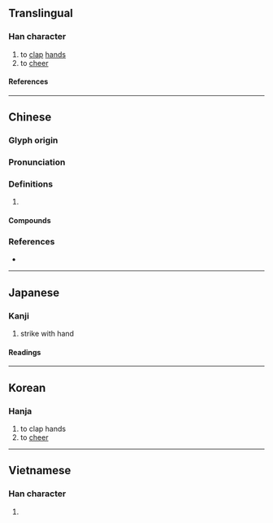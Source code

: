 {{also|拚}}
{{character info/new}}
==Translingual==

===Han character===
{{Han char|rn=64|rad=手|as=04|sn=7|four=50030|canj=QYY|ids=⿰扌卞}}

# to [[clap]] [[hand]]s
# to [[cheer]]

====References====
{{Han ref|kx=0420.070|dkj=11860|dj=0767.080|hdz=31843.020|uh=6283}}

----

==Chinese==
{{zh-forms}}

===Glyph origin===
{{Han etym}}

===Pronunciation===
{{zh-pron
|m=biàn
|c=bin6
|mc=y
|oc=y
|cat=
}}

===Definitions===
{{zh-hanzi}}

# {{rfdef|zh}}

====Compounds====
{{zh-der|喜躍抃舞|抃悅|抃踴|抃掌|歡抃|抃手|抃風舞潤|抃舞|抃笑|欣抃|雷抃|鼇抃}}

===References===
* {{R:twedu|B01253}}

----

==Japanese==

===Kanji===
{{ja-kanji|grade=|rs=手04}}

# strike with hand

====Readings====
{{ja-readings
|on=べん
|kun=うつ
}}

----

==Korean==

===Hanja===
{{ko-hanja|변}}

# to clap hands
# to [[cheer]]

----

==Vietnamese==

===Han character===
{{vi-readings|rs=手04|reading=bện}}

# {{defn|lang=vi|sort=手04}}
